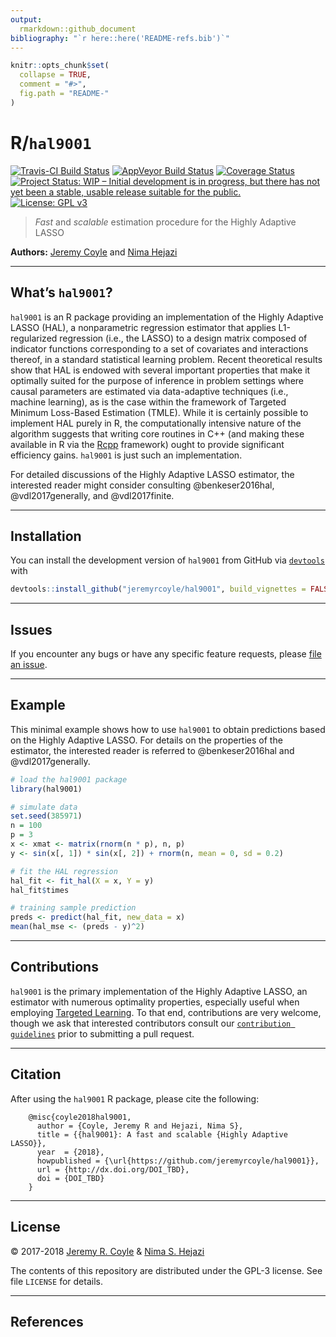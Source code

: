 ```yaml
---
output:
  rmarkdown::github_document
bibliography: "`r here::here('README-refs.bib')`"
---
```


<!-- README.md is generated from README.Rmd. Please edit that file -->

```r
knitr::opts_chunk$set(
  collapse = TRUE,
  comment = "#>",
  fig.path = "README-"
)
```

# R/`hal9001`

[![Travis-CI Build Status](https://travis-ci.org/jeremyrcoyle/hal9001.svg?branch=master)](https://travis-ci.org/jeremyrcoyle/hal9001)
[![AppVeyor Build  Status](https://ci.appveyor.com/api/projects/status/github/jeremyrcoyle/hal9001?branch=master&svg=true)](https://ci.appveyor.com/project/jeremyrcoyle/hal9001)
[![Coverage Status](https://img.shields.io/codecov/c/github/jeremyrcoyle/hal9001/master.svg)](https://codecov.io/github/jeremyrcoyle/hal9001?branch=master)
[![Project Status: WIP – Initial development is in progress, but there has not yet been a stable, usable release suitable for the public.](http://www.repostatus.org/badges/latest/wip.svg)](http://www.repostatus.org/#wip)
[![License: GPL v3](https://img.shields.io/badge/License-GPL%20v3-blue.svg)](http://www.gnu.org/licenses/gpl-3.0)

> _Fast_ and _scalable_ estimation procedure for the Highly Adaptive LASSO

__Authors:__ [Jeremy Coyle](https://github.com/jeremyrcoyle) and [Nima
Hejazi](https://nimahejazi.org)

---

## What's `hal9001`?

`hal9001` is an R package providing an implementation of the Highly Adaptive
LASSO (HAL), a nonparametric regression estimator that applies L1-regularized
regression (i.e., the LASSO) to a design matrix composed of indicator functions
corresponding to a set of covariates and interactions thereof, in a standard
statistical learning problem. Recent theoretical results show that HAL is
endowed with several important properties that make it optimally suited for
the purpose of inference in problem settings where causal parameters are
estimated via data-adaptive techniques (i.e., machine learning), as is the case
within the framework of Targeted Minimum Loss-Based Estimation (TMLE). While it
is certainly possible to implement HAL purely in R, the computationally
intensive nature of the algorithm suggests that writing core routines in C++
(and making these available in R via the [Rcpp](http://www.rcpp.org/) framework)
ought to provide significant efficiency gains. `hal9001` is just such an
implementation.

For detailed discussions of the Highly Adaptive LASSO estimator, the interested
reader might consider consulting @benkeser2016hal, @vdl2017generally,
and @vdl2017finite.

---

## Installation

<!--
For standard use, we recommend installing the package from
[CRAN](https://cran.r-project.org/) via

```r
install.packages("hal9001")
```
-->

You can install the development version of `hal9001` from GitHub via
[`devtools`](https://www.rstudio.com/products/rpackages/devtools/) with

```r
devtools::install_github("jeremyrcoyle/hal9001", build_vignettes = FALSE)
```

---

## Issues

If you encounter any bugs or have any specific feature requests, please [file an
issue](https://github.com/jeremyrcoyle/hal9001/issues).

---

## Example

This minimal example shows how to use `hal9001` to obtain predictions based on
the Highly Adaptive LASSO. For details on the properties of the estimator, the
interested reader is referred to @benkeser2016hal and @vdl2017generally.

```r
# load the hal9001 package
library(hal9001)

# simulate data
set.seed(385971)
n = 100
p = 3
x <- xmat <- matrix(rnorm(n * p), n, p)
y <- sin(x[, 1]) * sin(x[, 2]) + rnorm(n, mean = 0, sd = 0.2)

# fit the HAL regression
hal_fit <- fit_hal(X = x, Y = y)
hal_fit$times

# training sample prediction
preds <- predict(hal_fit, new_data = x)
mean(hal_mse <- (preds - y)^2)
```

---

## Contributions

`hal9001` is the primary implementation of the Highly Adaptive LASSO, an
estimator with numerous optimality properties, especially useful when employing
[Targeted Learning](http://www.targetedlearningbook.com/about/). To that end,
contributions are very welcome, though we ask that interested contributors
consult our [`contribution
guidelines`](https://github.com/jeremyrcoyle/hal9001/blob/master/CONTRIBUTING.md)
prior to submitting a pull request.

---

## Citation

After using the `hal9001` R package, please cite the following:

        @misc{coyle2018hal9001,
          author = {Coyle, Jeremy R and Hejazi, Nima S},
          title = {{hal9001}: A fast and scalable {Highly Adaptive LASSO}},
          year  = {2018},
          howpublished = {\url{https://github.com/jeremyrcoyle/hal9001}},
          url = {http://dx.doi.org/DOI_TBD},
          doi = {DOI_TBD}
        }

---

## License

&copy; 2017-2018 [Jeremy R. Coyle](https://github.com/jeremyrcoyle) & [Nima S.
Hejazi](https://nimahejazi.org)

The contents of this repository are distributed under the GPL-3 license. See
file `LICENSE` for details.

---

## References

